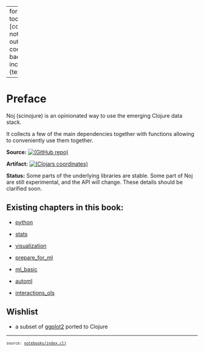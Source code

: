 
---
format:
  html:
    toc: true
    toc-depth: 4
    theme: [cosmo, notebooks/custom.scss]
    output-file: index.html
code-block-background: true
include-in-header: {text: '<link rel = "icon" href = "data:," />'}
fontsize: 0.9em

---
<style></style><style>.printedClojure .sourceCode {
  background-color: transparent;
  border-style: none;
}
</style>
<script src="index_files/md-default0.js" type="text/javascript"></script><script src="index_files/md-default1.js" type="text/javascript"></script>

# Preface

Noj (scinojure) is an opinionated way to use the emerging Clojure data stack.

It collects a few of the main dependencies together with functions allowing to conveniently use them together.

**Source:** [![(GitHub repo)](https://img.shields.io/badge/github-%23121011.svg?style=for-the-badge&logo=github&logoColor=white)](https://github.com/scicloj/noj)

**Artifact:** [![(Clojars coordinates)](https://img.shields.io/clojars/v/org.scicloj/noj.svg)](https://clojars.org/org.scicloj/noj)

**Status:** Some parts of the underlying libraries are stable. Some part of Noj are still experimental, and the API will change. These details should be clarified soon.

## Existing chapters in this book:



- [python](python.html)


- [stats](stats.html)


- [visualization](visualization.html)


- [prepare_for_ml](prepare_for_ml.html)


- [ml_basic](ml_basic.html)


- [automl](automl.html)


- [interactions_ols](interactions_ols.html)



## Wishlist

- a subset of [ggplot2](https://ggplot2.tidyverse.org/) ported to Clojure



```{=html}
<div style="background-color:grey;height:2px;width:100%;"></div>
```



```{=html}
<div><pre><small><small>source: <a href="https://github.com/scicloj/noj/blob/main/notebooks/index.clj">notebooks/index.clj</a></small></small></pre></div>
```
